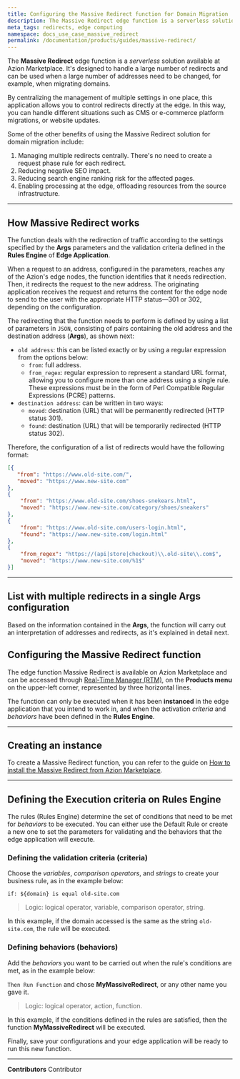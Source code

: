 ```yaml
---
title: Configuring the Massive Redirect function for Domain Migration
description: The Massive Redirect edge function is a serverless solution available at Azion Marketplace. It's designed to handle a large number of redirects and can be used when a large number of addresses need to be changed, for example, when migrating domains.
meta_tags: redirects, edge computing
namespace: docs_use_case_massive_redirect
permalink: /documentation/products/guides/massive-redirect/
---
```


The **Massive Redirect** edge function is a *serverless* solution available at Azion Marketplace. It's designed to handle a large number of redirects and can be used when a large number of addresses need to be changed, for example, when migrating domains.

By centralizing the management of multiple settings in one place, this application allows you to control redirects directly at the edge. In this way, you can handle different situations such as CMS or e-commerce platform migrations, or website updates.

Some of the other benefits of using the Massive Redirect solution for domain migration include:

1. Managing multiple redirects centrally. There's no need to create a request phase rule for each redirect.
2. Reducing negative SEO impact.
3. Reducing search engine ranking risk for the affected pages.
4. Enabling processing at the edge, offloading resources from the source infrastructure.

---

## How Massive Redirect works

The function deals with the redirection of traffic according to the settings specified by the **Args** parameters and the validation criteria defined in the **Rules Engine** of **Edge Application**.

When a request to an address, configured in the parameters, reaches any of the Azion's edge nodes, the function identifies that it needs redirection. Then, it redirects the request to the new address. The originating application receives the request and returns the content for the edge node to send to the user with the appropriate HTTP status—301 or 302, depending on the configuration.

The redirecting that the function needs to perform is defined by using a list of parameters in `JSON`, consisting of pairs containing the old address and the destination address (**Args**), as shown next:

- `old address`: this can be listed exactly or by using a regular expression from the options below:
    - `from`: full address.
    - `from_regex`: regular expression to represent a standard URL format, allowing you to configure more than one address using a single rule. These expressions must be in the form of Perl Compatible Regular Expressions (PCRE) patterns.
- `destination address`: can be written in two ways:
    - `moved`: destination (URL) that will be permanently redirected (HTTP status 301).
    - `found`: destination (URL) that will be temporarily redirected (HTTP status 302).

Therefore, the configuration of a list of redirects would have the following format:

``` json
[{
   "from": "https://www.old-site.com/",
   "moved": "https://www.new-site.com"
},
{
    "from": "https://www.old-site.com/shoes-snekears.html",
    "moved": "https://www.new-site.com/category/shoes/sneakers"
},
{
    "from": "https://www.old-site.com/users-login.html",
    "found": "https://www.new-site.com/login.html"
},
{
    "from_regex": "https://(api|store|checkout)\\.old-site\\.com$",
    "moved": "https://www.new-site.com/%1$"
}]
```

---

## List with multiple redirects in a single Args configuration

Based on the information contained in the **Args**, the function will carry out an interpretation of addresses and redirects, as it's explained in detail next.

## Configuring the Massive Redirect function

The edge function Massive Redirect is available on Azion Marketplace and can be accessed through [Real-Time Manager (RTM)](https://manager.azion.com/), on the **Products menu** on the upper-left corner, represented by three horizontal lines.

The function can only be executed when it has been **instanced** in the edge application that you intend to work in, and when the activation *criteria* and *behaviors* have been defined in the **Rules Engine**.

---

## Creating an instance

To create a Massive Redirect function, you can refer to the guide on [How to install the Massive Redirect from Azion Marketplace](/en/documentation/products/guides/content-targeting/).

---

## Defining the Execution criteria on Rules Engine

The rules (Rules Engine) determine the set of conditions that need to be met for *behaviors* to be executed. You can either use the Default Rule or create a new one to set the parameters for validating and the behaviors that the edge application will execute.

### Defining the validation criteria (criteria)

Choose the *variables*, *comparison operators*, and *strings* to create your business rule, as in the example below:

`if: ${domain} is equal old-site.com`

> Logic: logical operator, variable, comparison operator, string.

In this example, if the domain accessed is the same as the string `old-site.com`, the rule will be executed.

### Defining behaviors (behaviors)

Add the *behaviors* you want to be carried out when the rule's conditions are met, as in the example below:

`Then Run Function` and chose **MyMassiveRedirect**, or any other name you gave it.

> Logic: logical operator, action, function.

In this example, if the conditions defined in the rules are satisfied, then the function **MyMassiveRedirect** will be executed.

Finally, save your configurations and your edge application will be ready to run this new function.



---


**Contributors** <ContributorList>Contributor</ContributorList>
